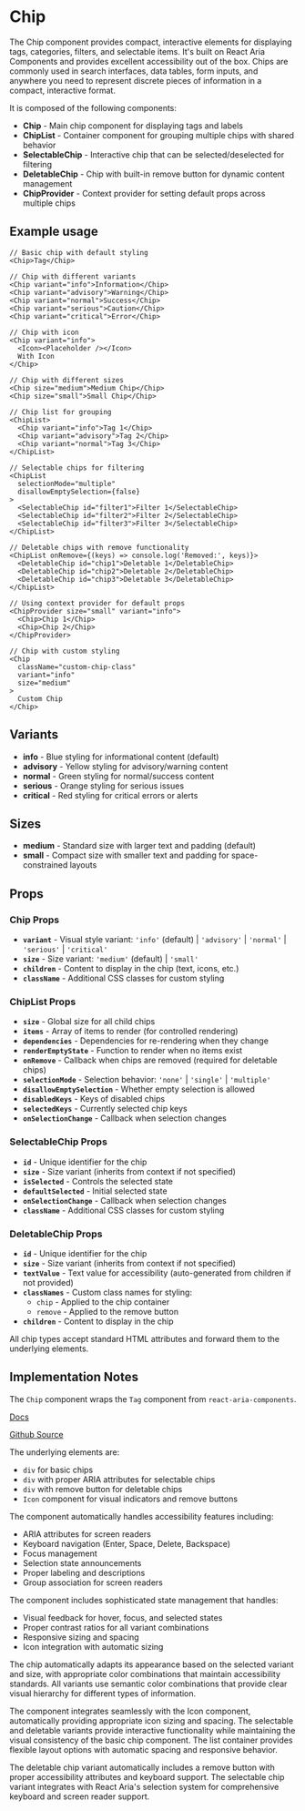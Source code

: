 

<Meta of={ChipStories} />

# Chip
The Chip component provides compact, interactive elements for displaying tags, categories, filters, and selectable items. It's built on React Aria Components and provides excellent accessibility out of the box. Chips are commonly used in search interfaces, data tables, form inputs, and anywhere you need to represent discrete pieces of information in a compact, interactive format.

It is composed of the following components:

- **Chip** - Main chip component for displaying tags and labels
- **ChipList** - Container component for grouping multiple chips with shared behavior
- **SelectableChip** - Interactive chip that can be selected/deselected for filtering
- **DeletableChip** - Chip with built-in remove button for dynamic content management
- **ChipProvider** - Context provider for setting default props across multiple chips

## Example usage
```tsx
// Basic chip with default styling
<Chip>Tag</Chip>

// Chip with different variants
<Chip variant="info">Information</Chip>
<Chip variant="advisory">Warning</Chip>
<Chip variant="normal">Success</Chip>
<Chip variant="serious">Caution</Chip>
<Chip variant="critical">Error</Chip>

// Chip with icon
<Chip variant="info">
  <Icon><Placeholder /></Icon>
  With Icon
</Chip>

// Chip with different sizes
<Chip size="medium">Medium Chip</Chip>
<Chip size="small">Small Chip</Chip>

// Chip list for grouping
<ChipList>
  <Chip variant="info">Tag 1</Chip>
  <Chip variant="advisory">Tag 2</Chip>
  <Chip variant="normal">Tag 3</Chip>
</ChipList>

// Selectable chips for filtering
<ChipList
  selectionMode="multiple"
  disallowEmptySelection={false}
>
  <SelectableChip id="filter1">Filter 1</SelectableChip>
  <SelectableChip id="filter2">Filter 2</SelectableChip>
  <SelectableChip id="filter3">Filter 3</SelectableChip>
</ChipList>

// Deletable chips with remove functionality
<ChipList onRemove={(keys) => console.log('Removed:', keys)}>
  <DeletableChip id="chip1">Deletable 1</DeletableChip>
  <DeletableChip id="chip2">Deletable 2</DeletableChip>
  <DeletableChip id="chip3">Deletable 3</DeletableChip>
</ChipList>

// Using context provider for default props
<ChipProvider size="small" variant="info">
  <Chip>Chip 1</Chip>
  <Chip>Chip 2</Chip>
</ChipProvider>

// Chip with custom styling
<Chip
  className="custom-chip-class"
  variant="info"
  size="medium"
>
  Custom Chip
</Chip>
```

## Variants

* **info** - Blue styling for informational content (default)
* **advisory** - Yellow styling for advisory/warning content
* **normal** - Green styling for normal/success content
* **serious** - Orange styling for serious issues
* **critical** - Red styling for critical errors or alerts

## Sizes

* **medium** - Standard size with larger text and padding (default)
* **small** - Compact size with smaller text and padding for space-constrained layouts

<Canvas of={ChipStories.Default} />

## Props

### Chip Props
* **`variant`** - Visual style variant: `'info'` (default) | `'advisory'` | `'normal'` | `'serious'` | `'critical'`
* **`size`** - Size variant: `'medium'` (default) | `'small'`
* **`children`** - Content to display in the chip (text, icons, etc.)
* **`className`** - Additional CSS classes for custom styling

### ChipList Props
* **`size`** - Global size for all child chips
* **`items`** - Array of items to render (for controlled rendering)
* **`dependencies`** - Dependencies for re-rendering when they change
* **`renderEmptyState`** - Function to render when no items exist
* **`onRemove`** - Callback when chips are removed (required for deletable chips)
* **`selectionMode`** - Selection behavior: `'none'` | `'single'` | `'multiple'`
* **`disallowEmptySelection`** - Whether empty selection is allowed
* **`disabledKeys`** - Keys of disabled chips
* **`selectedKeys`** - Currently selected chip keys
* **`onSelectionChange`** - Callback when selection changes

### SelectableChip Props
* **`id`** - Unique identifier for the chip
* **`size`** - Size variant (inherits from context if not specified)
* **`isSelected`** - Controls the selected state
* **`defaultSelected`** - Initial selected state
* **`onSelectionChange`** - Callback when selection changes
* **`className`** - Additional CSS classes for custom styling

### DeletableChip Props
* **`id`** - Unique identifier for the chip
* **`size`** - Size variant (inherits from context if not specified)
* **`textValue`** - Text value for accessibility (auto-generated from children if not provided)
* **`classNames`** - Custom class names for styling:
  * `chip` - Applied to the chip container
  * `remove` - Applied to the remove button
* **`children`** - Content to display in the chip

All chip types accept standard HTML attributes and forward them to the underlying elements.

## Implementation Notes
The `Chip` component wraps the `Tag` component from `react-aria-components`.

[Docs](https://react-spectrum.adobe.com/react-aria/Tag.html)

[Github Source](https://github.com/gohypergiant/standard-toolkit/tree/main/design-toolkit/components/src/components/chip)

The underlying elements are:
- `div` for basic chips
- `div` with proper ARIA attributes for selectable chips
- `div` with remove button for deletable chips
- `Icon` component for visual indicators and remove buttons

The component automatically handles accessibility features including:
- ARIA attributes for screen readers
- Keyboard navigation (Enter, Space, Delete, Backspace)
- Focus management
- Selection state announcements
- Proper labeling and descriptions
- Group association for screen readers

The component includes sophisticated state management that handles:
- Visual feedback for hover, focus, and selected states
- Proper contrast ratios for all variant combinations
- Responsive sizing and spacing
- Icon integration with automatic sizing

The chip automatically adapts its appearance based on the selected variant and size, with appropriate color combinations that maintain accessibility standards. All variants use semantic color combinations that provide clear visual hierarchy for different types of information.

The component integrates seamlessly with the Icon component, automatically providing appropriate icon sizing and spacing. The selectable and deletable variants provide interactive functionality while maintaining the visual consistency of the basic chip component. The list container provides flexible layout options with automatic spacing and responsive behavior.

The deletable chip variant automatically includes a remove button with proper accessibility attributes and keyboard support. The selectable chip variant integrates with React Aria's selection system for comprehensive keyboard and screen reader support.
